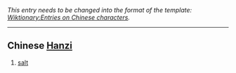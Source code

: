 ''This entry needs to be changed into the format of the template: [[Wiktionary:Entries on Chinese characters]].''
----

== Chinese [[Hanzi]] ==
# [[salt]]